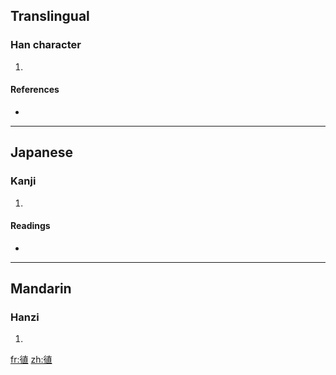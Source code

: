 ==Translingual==

===Han character===
{{Han char|rn=60|rad=彳|as=08|sn=11|four=|canj=竹人十月一 (HOJBM)}}

# {{defn|Han|sort=彳08}}

====References====
* {{Han ref|kx=0368.170|dkj=10151|dj=0692.130|hdz=20827.030|uh=5F9D|ud=24477}}

----

==Japanese==

===Kanji===
{{ja-kanji|grade=|rs=彳08}}

# {{defn|Japanese|sort=彳08}}

====Readings====
* {{ja-readings|on=[[ち]] (chi), [[ちょく]] (choku), [[ちき]] (chiki)|kun=[[ほどこす]] (hodokosu), [[のぼる]] (noboru)}}

----

==Mandarin==

===Hanzi===
{{cmn-hanzi|pin=[[zhì]] ([[zhi4]])|wg=chih<sup>4</sup>}}

# {{defn|Mandarin|sort=彳08}}

[[fr:徝]]
[[zh:徝]]